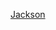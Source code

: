{{US county navigation box
| template_name = 傑克遜縣 (印地安納州)
| collapse_state = 
| listclass = hlist
| county = 傑克遜縣
| state = 印地安納州

| map_image = Map of Indiana highlighting Jackson County.svg
| map_caption = 
| map_size = 100x100

| seat = 布朗斯敦

| title1 = [[都市]]
| body1 = 
* [[西摩 (印第安纳州)|西摩]]

| title2 = [[鎮|市鎮]]
| body2  = 
* [[布朗斯敦 (印地安納州)|布朗斯敦]]
* [[克罗瑟斯维尔]]
* [[梅多拉 (印地安納州)|梅多拉]]

| title3 = [[行政鎮區]]
| body3  =
* [[布朗斯敦鎮區 (印地安納州傑克遜縣)|布朗斯敦]]
* [[卡爾鎮區 (印地安納州傑克遜縣)|卡爾]]
* [[德里夫特伍德鎮區 (印地安納州傑克遜縣)|德里夫特伍德]]
* [[格拉西福克鎮區 (印地安納州傑克遜縣)|格拉西福克]]
* [[漢密爾頓鎮區 (印地安納州傑克遜縣)|漢密爾頓]]
* [[傑克遜鎮區 (印地安納州傑克遜縣)|傑克遜]]
* [[歐文鎮區 (印地安納州傑克遜縣)|歐文]]
* [[潘興鎮區 (印地安納州傑克遜縣)|潘興]]
* [[雷丁鎮區 (印地安納州傑克遜縣)|雷丁]]
* [[索爾特克里克鎮區 (印地安納州傑克遜縣)|索爾特克里克]]
* [[弗農鎮區 (印地安納州傑克遜縣)|弗農]]
* [[華盛頓鎮區 (印地安納州傑克遜縣)|華盛頓]]

| title4 = [[人口普查指定地區]]
| body4 = 
* [[弗里敦 (印地安納州)|弗里敦]]
* [[瓦洛尼亞 (印地安納州)|瓦洛尼亞]]

| title5 = [[非建制地區]]
| body5 = 
* [[阿克姆 (印地安納州)|阿克姆]]
* [[鮑勃敦 (印地安納州)|鮑勃敦]]
* [[切斯特納特里奇 (印地安納州)|切斯特納特里奇]]
* [[克利爾斯普林 (印地安納州)|克利爾斯普林]]
* [[科諾洛格 (印地安納州)|科諾洛格]]
* [[科特蘭 (印地安納州)|科特蘭]]
* [[達德利敦 (印地安納州)|達德利敦]]
* [[埃溫 (印地安納州)|埃溫]]
* [[弗萊明 (印地安納州)|弗萊明]]
* [[漢曼克羅辛 (印地安納州)|漢曼克羅辛]]
* [[休斯敦 (印地安納州)|休斯敦]]
* [[克里特科納 (印地安納州)|克里特科納]]
* [[庫爾茲 (印地安納州)|庫爾茲]]
* [[利特爾阿克里 (印地安納州)|利特爾阿克里]]
* [[莫米 (印地安納州)|莫米]]
* [[新伊莉莎白敦 (印地安納州)|新伊莉莎白敦]]
* [[新法明頓 (印地安納州)|新法明頓]]
* [[紐里 (印地安納州)|紐里]]
* [[諾曼 (印地安納州)|諾曼]]
* [[雷丁頓 (印地安納州)|雷丁頓]]
* [[里特里特 (印地安納州)|里特里特]]
* [[羅克福德 (印地安納州傑克遜縣)|羅克福德]]
* [[希爾茲 (印地安納州)|希爾茲]]
* [[斯帕克斯維爾 (印地安納州)|斯帕克斯維爾]]
* [[斯普里敦 (印地安納州)|斯普里敦]]
* [[瑟普賴斯 (印地安納州)|瑟普賴斯]]
* [[坦皮科 (印地安納州)|坦皮科]]
* [[尤尼昂敦 (印地安納州傑克遜縣)|尤尼昂敦]]
* [[韋德爾維爾 (印地安納州)|韋德爾維爾]]
* [[韋根 (印地安納州)|韋根]]

}}<noinclude>
[[Category:印第安納州縣份導航模板|Jackson]]
</noinclude>